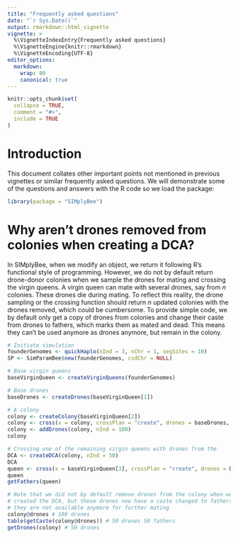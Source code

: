 ```yaml
---
title: "Frequently asked questions"
date: "`r Sys.Date()`"
output: rmarkdown::html_vignette
vignette: >
  %\VignetteIndexEntry{Frequently asked questions}
  %\VignetteEngine{knitr::rmarkdown}
  %\VignetteEncoding{UTF-8}
editor_options:
  markdown:
    wrap: 80
    canonical: true
---
```


```r
knitr::opts_chunk$set(
  collapse = TRUE,
  comment = "#>",
  include = TRUE
)
```

# Introduction

This document collates other important points not mentioned in previous
vignettes or similar frequently asked questions. We will demonstrate some of the
questions and answers with the R code so we load the package:

```r
library(package = "SIMplyBee")
```

# Why aren't drones removed from colonies when creating a DCA?

In SIMplyBee, when we modify an object, we return it following R's functional
style of programming. However, we do not by default return drone-donor colonies
when we sample the drones for mating and crossing the virgin queens. A virgin
queen can mate with several drones, say from $n$ colonies. These drones die
during mating. To reflect this reality, the drone sampling or the crossing
function should return $n$ updated colonies with the drones removed, which could
be cumbersome. To provide simple code, we by default only get a copy of drones
from colonies and change their caste from drones to fathers, which marks them as
mated and dead. This means they can't be used anymore as drones anymore, but
remain in the colony.

```r
# Initiate simulation
founderGenomes <- quickHaplo(nInd = 3, nChr = 1, segSites = 10)
SP <- SimParamBee$new(founderGenomes, csdChr = NULL)

# Base virgin queens
baseVirginQueen <- createVirginQueens(founderGenomes)

# Base drones
baseDrones <- createDrones(baseVirginQueen[1])

# A colony
colony <- createColony(baseVirginQueen[2])
colony <- cross(x = colony, crossPlan = "create", drones = baseDrones, checkCross = "warning")
colony <- addDrones(colony, nInd = 100)
colony

# Crossing one of the remaining virgin queens with drones from the 
DCA <- createDCA(colony, nInd = 50)
DCA
queen <- cross(x = baseVirginQueen[3], crossPlan = "create", drones = DCA, checkCross = "warning")
queen
getFathers(queen)

# Note that we did not by default remove drones from the colony when we 
# created the DCA, but these drones now have a caste changed to fathers, so
# they are not available anymore for further mating
colony@drones # 100 drones
table(getCaste(colony@drones)) # 50 drones 50 fathers
getDrones(colony) # 50 drones
```
